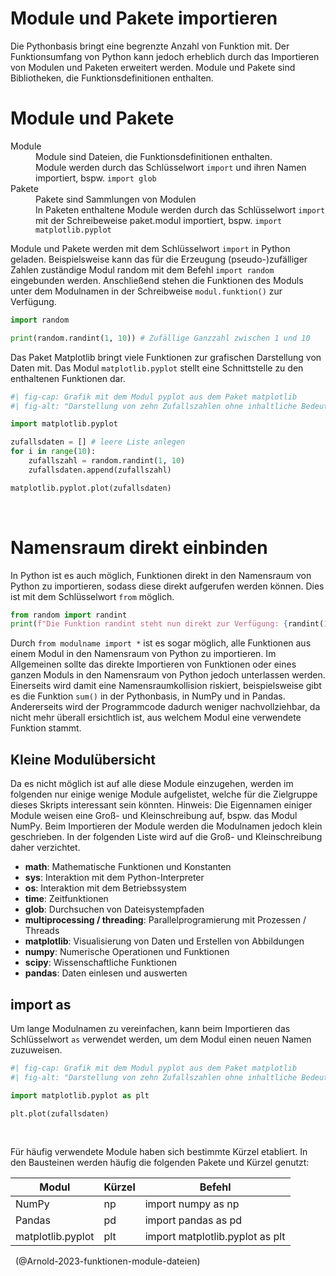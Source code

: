 # Module und Pakete importieren
Die Pythonbasis bringt eine begrenzte Anzahl von Funktion mit. Der Funktionsumfang von Python kann jedoch erheblich durch das Importieren von Modulen und Paketen erweitert werden. Module und Pakete sind Bibliotheken, die Funktionsdefinitionen enthalten.

:::{#imp-module-und-pakete .callout-important}
# Module und Pakete

Module
: Module sind Dateien, die Funktionsdefinitionen enthalten.
: Module werden durch das Schlüsselwort `import` und ihren Namen importiert, bspw. `import glob`

Pakete
: Pakete sind Sammlungen von Modulen
: In Paketen enthaltene Module werden durch das Schlüsselwort `import` mit der Schreibeweise paket.modul importiert, bspw. `import matplotlib.pyplot`

:::

Module und Pakete werden mit dem Schlüsselwort `import` in Python geladen.
Beispielsweise kann das für die Erzeugung (pseudo-)zufälliger Zahlen zuständige Modul random mit dem Befehl `import random` eingebunden werden. Anschließend stehen die Funktionen des Moduls unter dem Modulnamen in der Schreibweise `modul.funktion()` zur Verfügung.

```python
import random

print(random.randint(1, 10)) # Zufällige Ganzzahl zwischen 1 und 10
```

Das Paket Matplotlib bringt viele Funktionen zur grafischen Darstellung von Daten mit. Das Modul `matplotlib.pyplot` stellt eine Schnittstelle zu den enthaltenen Funktionen dar.

```python
#| fig-cap: Grafik mit dem Modul pyplot aus dem Paket matplotlib
#| fig-alt: "Darstellung von zehn Zufallszahlen ohne inhaltliche Bedeutung"

import matplotlib.pyplot

zufallsdaten = [] # leere Liste anlegen
for i in range(10):
    zufallszahl = random.randint(1, 10)
    zufallsdaten.append(zufallszahl)

matplotlib.pyplot.plot(zufallsdaten)
```

&nbsp;

:::{#wrn-fromimport .callout-warning appearance="simple"}
# Namensraum direkt einbinden
In Python ist es auch möglich, Funktionen direkt in den Namensraum von Python zu importieren, sodass diese direkt aufgerufen werden können. Dies ist mit dem Schlüsselwort `from` möglich.

```python
from random import randint
print(f"Die Funktion randint steht nun direkt zur Verfügung: {randint(1, 100)}")
```

Durch `from modulname import *` ist es sogar möglich, alle Funktionen aus einem Modul in den Namensraum von Python zu importieren. Im Allgemeinen sollte das direkte Importieren von Funktionen oder eines ganzen Moduls in den Namensraum von Python jedoch unterlassen werden. Einerseits wird damit eine Namensraumkollision riskiert, beispielsweise gibt es die Funktion `sum()` in der Pythonbasis, in NumPy und in Pandas. Andererseits wird der Programmcode dadurch weniger nachvollziehbar, da nicht mehr überall ersichtlich ist, aus welchem Modul eine verwendete Funktion stammt.
:::

## Kleine Modulübersicht
Da es nicht möglich ist auf alle diese Module einzugehen, werden im folgenden nur einige wenige Module aufgelistet, welche für die Zielgruppe dieses Skripts interessant sein könnten. Hinweis: Die Eigennamen einiger Module weisen eine Groß- und Kleinschreibung auf, bspw. das Modul NumPy. Beim Importieren der Module werden die Modulnamen jedoch klein geschrieben. In der folgenden Liste wird auf die Groß- und Kleinschreibung daher verzichtet.

* **math**: Mathematische Funktionen und Konstanten
* **sys**: Interaktion mit dem Python-Interpreter
* **os**: Interaktion mit dem Betriebssystem
* **time**: Zeitfunktionen
* **glob**: Durchsuchen von Dateisystempfaden
* **multiprocessing / threading**: Parallelprogramierung mit Prozessen / Threads
* **matplotlib**: Visualisierung von Daten und Erstellen von Abbildungen
* **numpy**: Numerische Operationen und Funktionen
* **scipy**: Wissenschaftliche Funktionen
* **pandas**: Daten einlesen und auswerten 

## import as
Um lange Modulnamen zu vereinfachen, kann beim Importieren das Schlüsselwort `as` verwendet werden, um dem Modul einen neuen Namen zuzuweisen.

```python
#| fig-cap: Grafik mit dem Modul pyplot aus dem Paket matplotlib
#| fig-alt: "Darstellung von zehn Zufallszahlen ohne inhaltliche Bedeutung"

import matplotlib.pyplot as plt

plt.plot(zufallsdaten)
```

&nbsp;

Für häufig verwendete Module haben sich bestimmte Kürzel etabliert. In den Bausteinen werden häufig die folgenden Pakete und Kürzel genutzt:

| Modul | Kürzel | Befehl |
|---|---|---|
| NumPy | np | import numpy as np |
| Pandas | pd | import pandas as pd |
| matplotlib.pyplot | plt | import matplotlib.pyplot as plt |

&nbsp;
(@Arnold-2023-funktionen-module-dateien)